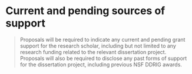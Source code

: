 # Current and pending sources of support

> Proposals will be required to indicate any current and pending grant support for the research scholar, including but not limited to any research funding related to the relevant dissertation project. Proposals will also be required to disclose any past forms of support for the dissertation project, including previous NSF DDRIG awards.

\newpage

